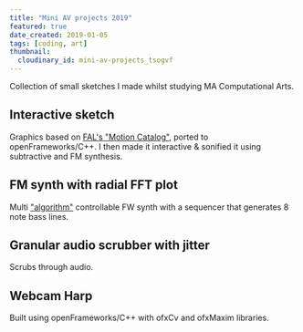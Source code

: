 ```yaml
---
title: "Mini AV projects 2019"
featured: true
date_created: 2019-01-05
tags: [coding, art]
thumbnail:
  cloudinary_id: mini-av-projects_tsogvf
---
```


Collection of small sketches I made whilst studying MA Computational Arts.

## Interactive sketch

<VimeoPlayer videoId="325330752" />

Graphics based on [FAL's "Motion Catalog"](https://openprocessing.org/sketch/454648), ported to openFrameworks/C++. I then made it interactive & sonified it using subtractive and FM synthesis.

## FM synth with radial FFT plot

<VimeoPlayer videoId="347706533" />

Multi ["algorithm"](https://blog.landr.com/fm-synthesis/#algorithms) controllable FW synth with a sequencer that generates 8 note bass lines.

## Granular audio scrubber with jitter

<VimeoPlayer videoId="347711081" />

Scrubs through audio.

## Webcam Harp

<VimeoPlayer videoId="313688504" />

Built using openFrameworks/C++ with ofxCv and ofxMaxim libraries.